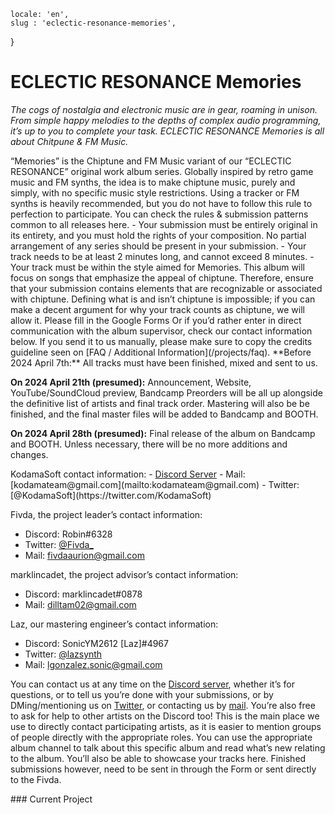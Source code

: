     locale: 'en',
    slug : 'eclectic-resonance-memories',
}

# ECLECTIC RESONANCE Memories

*The cogs of nostalgia and electronic music are in gear, roaming in unison. From simple happy melodies to the depths of complex audio programming, it’s up to you to complete your task. ECLECTIC RESONANCE Memories is all about Chitpune & FM Music.*

<WrappableParagraph title="Presentation">
“Memories” is the Chiptune and FM Music variant of our “ECLECTIC RESONANCE” original work album series. Globally inspired by retro game music and FM synths, the idea is to make chiptune music, purely and simply, with no specific music style restrictions. Using a tracker or FM synths is heavily recommended, but you do not have to follow this rule to perfection to participate.
</WrappableParagraph>

<WrappableParagraph title="General KodamaSounds Specific Rules">
    <CtaButton link='/projects/faq' icon='book'>
        <span>You can check the rules & submission patterns common to all releases here.</span>
    </CtaButton>
</WrappableParagraph>

<WrappableParagraph title="Memories Specific Music Rules">
- Your submission must be entirely original in its entirety, and you must hold the rights of your composition. No partial arrangement of any series should be present in your submission.
- Your track needs to be at least 2 minutes long, and cannot exceed 8 minutes.
- Your track must be within the style aimed for Memories. This album will focus on songs that emphasize the appeal of chiptune. Therefore, ensure that your submission contains elements that are recognizable or associated with chiptune. Defining what is and isn’t chiptune is impossible; if you can make a decent argument for why your track counts as chiptune, we will allow it.

</WrappableParagraph>

<WrappableParagraph title="Track Submission">
<CtaButton link='https://forms.gle/bDGEQSPqsMS366Ky9' icon='envelope'>
    <span>Please fill in the Google Forms</span>
</CtaButton>
Or if you’d rather enter in direct communication with the album supervisor, check our contact information below. If you send it to us manually, please make sure to copy the credits guideline seen on [FAQ / Additional Information](/projects/faq).
</WrappableParagraph>

<WrappableParagraph title="Deadlines">
**Before 2024 April 7th:** All tracks must have been finished, mixed and sent to us.

**On 2024 April 21th (presumed):** Announcement, Website, YouTube/SoundCloud preview, Bandcamp Preorders will be all up alongside the definitive list of artists and final track order. Mastering will also be be finished, and the final master files will be added to Bandcamp and BOOTH.

**On 2024 April 28th (presumed):** Final release of the album on Bandcamp and BOOTH. Unless necessary, there will be no more additions and changes.
</WrappableParagraph>

<WrappableParagraph title="Contact (Questions / Submissions)">
KodamaSoft contact information:
- <a href="/discord">Discord Server</a> 
- Mail: [kodamateam@gmail.com](mailto:kodamateam@gmail.com)
- Twitter: [@KodamaSoft](https://twitter.com/KodamaSoft)

Fivda, the project leader’s contact information:
- Discord: Robin#6328
- Twitter: [@Fivda_](https://twitter.com/Fivda_)
- Mail: [fivdaaurion@gmail.com](mailto:fivdaaurion@gmail.com)

marklincadet, the project advisor’s contact information:
- Discord: marklincadet#0878
- Mail: [dilltam02@gmail.com](mailto:dilltam02@gmail.com)

Laz, our mastering engineer’s contact information:
- Discord: SonicYM2612 [Laz]#4967
- Twitter: [@lazsynth](https://twitter.com/lazsynth)
- Mail: [lgonzalez.sonic@gmail.com](mailto:lgonzalez.sonic@gmail.com)


You can contact us at any time on the <a href="/discord">Discord server</a>, whether it’s for questions, or to tell us you’re done with your submissions, or by DMing/mentioning us on [Twitter](https://twitter.com/KodamaSoft), or contacting us by [mail](mailto:kodamateam@gmail.com). You’re also free to ask for help to other artists on the Discord too! This is the main place we use to directly contact participating artists, as it is easier to mention groups of people directly with the appropriate roles. You can use the appropriate album channel to talk about this specific album and read what’s new relating to the album. You’ll also be able to showcase your tracks here. Finished submissions however, need to be sent in through the Form or sent directly to the Fivda.
</WrappableParagraph>


<WrappableParagraph title="Releases Information">
### Current Project
<ProjectInformation slug="eclectic-resonance-memories" />
</WrappableParagraph>

